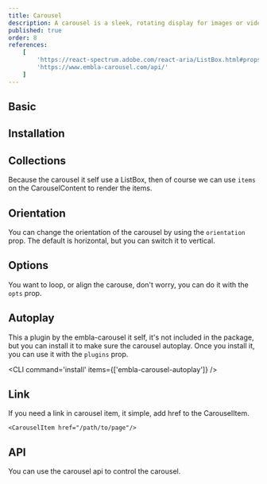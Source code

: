 ```yaml
---
title: Carousel
description: A carousel is a sleek, rotating display for images or videos, showcasing one at a time and highlighting multiple pieces of content seamlessly.
published: true
order: 8
references:
    [
        'https://react-spectrum.adobe.com/react-aria/ListBox.html#props',
        'https://www.embla-carousel.com/api/'
    ]
---
```


## Basic

<Demo center component='media/carousel-demo' />

## Installation

<Install component='carousel' />

## Collections

Because the carousel it self use a ListBox, then of course we can use `items` on the CarouselContent to render the items.

<Demo center component='media/carousel-with-collection-demo' />

## Orientation

You can change the orientation of the carousel by using the `orientation` prop. The default is horizontal, but you can switch it to vertical.

<Demo center component='media/carousel-orientation-demo' />

## Options

You want to loop, or align the carouse, don't worry, you can do it with the `opts` prop.

<Demo center component='media/carousel-options-demo' />

## Autoplay

This a plugin by the embla-carousel it self, it's not included in the package, but you can install it to make sure the carousel autoplay.
Once you install it, you can use it with the `plugins` prop.

<CLI command='install' items={['embla-carousel-autoplay']} />

<Demo center component='media/carousel-autoplay-demo' />

## Link

If you need a link in carousel item, it simple, add href to the CarouselItem.

```tsx
<CarouselItem href="/path/to/page"/>
```

## API

You can use the carousel api to control the carousel.

<Demo center component='media/carousel-api-demo' />
